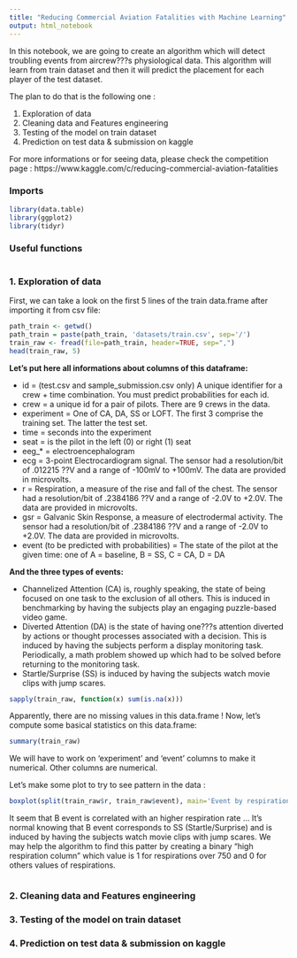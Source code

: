 ```yaml
---
title: "Reducing Commercial Aviation Fatalities with Machine Learning"
output: html_notebook
---
```



In this notebook, we are going to create an algorithm which will detect troubling events from aircrew???s physiological data. This algorithm will learn from train dataset and then it will predict the placement for each player of the test dataset.

The plan to do that is the following one :

1. Exploration of data
2. Cleaning data and Features engineering
3. Testing of the model on train dataset
4. Prediction on test data & submission on kaggle

For more informations or for seeing data, please check the competition page : https://www.kaggle.com/c/reducing-commercial-aviation-fatalities

### Imports

```r
library(data.table)
library(ggplot2)
library(tidyr)
```


### Useful functions

```r

```

### 1. Exploration of data

First, we can take a look on the first 5 lines of the train data.frame after importing it from csv file:
```r
path_train <- getwd()
path_train = paste(path_train, 'datasets/train.csv', sep='/')
train_raw <- fread(file=path_train, header=TRUE, sep=",")
head(train_raw, 5)
```

**Let's put here all informations about columns of this dataframe:**

- id = (test.csv and sample_submission.csv only) A unique identifier for a crew + time combination. You must predict probabilities for each id.
- crew = a unique id for a pair of pilots. There are 9 crews in the data.
- experiment = One of CA, DA, SS or LOFT. The first 3 comprise the training set. The latter the test set.
- time = seconds into the experiment
- seat = is the pilot in the left (0) or right (1) seat
- eeg_* = electroencephalogram
- ecg = 3-point Electrocardiogram signal. The sensor had a resolution/bit of .012215 ??V and a range of -100mV to +100mV. The data are provided in microvolts.
- r = Respiration, a measure of the rise and fall of the chest. The sensor had a resolution/bit of .2384186 ??V and a range of -2.0V to +2.0V. The data are provided in microvolts.
- gsr = Galvanic Skin Response, a measure of electrodermal activity. The sensor had a resolution/bit of .2384186 ??V and a range of -2.0V to +2.0V. The data are provided in microvolts.
- event (to be predicted with probabilities) = The state of the pilot at the given time: one of A = baseline, B = SS, C = CA, D = DA

**And the three types of events:**

- Channelized Attention (CA) is, roughly speaking, the state of being focused on one task to the exclusion of all others. This is induced in benchmarking by having the subjects play an engaging puzzle-based video game.
- Diverted Attention (DA) is the state of having one???s attention diverted by actions or thought processes associated with a decision. This is induced by having the subjects perform a display monitoring task. Periodically, a math problem showed up which had to be solved before returning to the monitoring task.
- Startle/Surprise (SS) is induced by having the subjects watch movie clips with jump scares.

```r
sapply(train_raw, function(x) sum(is.na(x)))
```

Apparently, there are no missing values in this data.frame ! 
Now, let's compute some basical statistics on this data.frame:

```r
summary(train_raw)
```
We will have to work on 'experiment' and 'event' columns to make it numerical. Other columns are numerical.

Let's make some plot to try to see pattern in the data :

```r
boxplot(split(train_raw$r, train_raw$event), main='Event by respiration')
```
It seem that B event is correlated with an higher respiration rate ... It's normal knowing that B event corresponds to SS (Startle/Surprise) and is induced by having the subjects watch movie clips with jump scares. We may help the algorithm to find this patter by creating a binary "high respiration column" which value is 1 for respirations over 750 and 0 for others values of respirations.

```r

```


### 2. Cleaning data and Features engineering
### 3. Testing of the model on train dataset
### 4. Prediction on test data & submission on kaggle